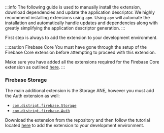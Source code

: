 
:::info
The following guide is used to manually install the extension, download dependencies and update the application descriptor. We highly recommend installing extensions using `apm`. Using `apm` will automate the installation and automatically handle updates and dependencies along with greatly simplifying the application descriptor generation.
:::


First step is always to add the extension to your development environment. 

:::caution Firebase Core
You must have gone through the setup of the Firebase Core extension before attempting to proceed with this extension.

Make sure you have added all the extensions required for the Firebase Core extension as outlined [here](../../core/add-the-extensions.mdx).
:::


### Firebase Storage

The main additional extension is the Storage ANE, however you must add the Auth extension as well:

- [`com.distriqt.firebase.Storage`](https://github.com/distriqt/ANE-Firebase/raw/master/lib/com.distriqt.firebase.Storage.ane)
- [`com.distriqt.firebase.Auth`](https://github.com/distriqt/ANE-Firebase/raw/master/lib/com.distriqt.firebase.Auth.ane)


Download the extension from the repository and then follow the tutorial located [here](/docs/tutorials/getting-started) to add the extension to your development environment.

